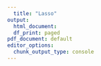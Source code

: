 ---
  title: "Lasso"
output:
  html_document:
  df_print: paged
pdf_document: default
editor_options: 
  chunk_output_type: console
---
 